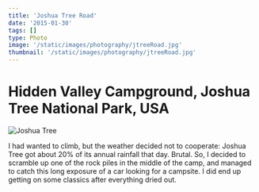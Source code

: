 ```yaml
---
title: 'Joshua Tree Road'
date: '2015-01-30'
tags: []
type: Photo
image: '/static/images/photography/jtreeRoad.jpg'
thumbnail: '/static/images/photography/jtreeRoad.jpg'
---
```


# Hidden Valley Campground, Joshua Tree National Park, USA

![Joshua Tree](/static/images/photography/jtree-road.jpg)

I had wanted to climb, but the weather decided not to cooperate: Joshua Tree got about 20% of its annual rainfall that day. Brutal. So, I decided to scramble up one of the rock piles in the middle of the camp, and managed to catch this long exposure of a car looking for a campsite. I did end up getting on some classics after everything dried out.
